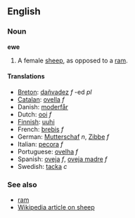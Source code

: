 ==English==
===Noun===
'''ewe'''

# A female [[sheep]], as opposed to a [[ram]].

==== Translations ====
*[[Breton]]: [[dañvadez]] ''f'' -ed ''pl''
*[[Catalan]]: [[ovella]] ''f''
*Danish: [[moderfår]]
*Dutch: [[ooi]] ''f''
*[[Finnish]]: [[uuhi]]
*French: [[brebis]] ''f''
*German: [[Mutterschaf]] ''n'', [[Zibbe]] ''f''
*Italian: [[pecora]] ''f''
*Portuguese: [[ovelha]] ''f''
*Spanish: [[oveja]] ''f'', [[oveja madre]] ''f''
*Swedish: [[tacka]] ''c''

===See also===
*[[ram]]
*[[w:sheep|Wikipedia article on sheep]]